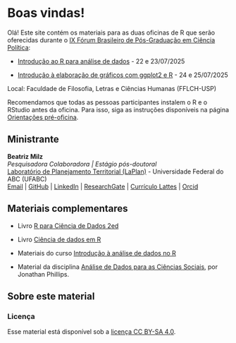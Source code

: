 # Boas vindas! {.unnumbered}

Olá! Este site contém os materiais para as duas oficinas de R que serão oferecidas durante o [IX Fórum Brasileiro de Pós-Graduação em Ciência Política](https://www.even3.com.br/ix-fbcp/):

  - [Introdução ao R para análise de dados](intro-r/index.qmd) - 22 e 23/07/2025
 
  - [Introdução à elaboração de gráficos com ggplot2 e R](visualizacao/index.qmd) - 24 e 25/07/2025

Local: Faculdade de Filosofia, Letras e Ciências Humanas (FFLCH-USP)

:::{.callout-important}
Recomendamos que todas as pessoas participantes instalem o R e o RStudio antes da oficina.
Para isso, siga as instruções disponíveis na página [Orientações pré-oficina](instalacao.qmd).
:::

## Ministrante

**Beatriz Milz** <br>
*Pesquisadora Colaboradora | Estágio pós-doutoral* <br>
[Laboratório de Planejamento Territorial (LaPlan)](https://laplan.pesquisa.ufabc.edu.br/) - Universidade Federal do ABC (UFABC) <br>
[Email](mailto:milz.bea@gmail.com) | [GitHub](https://github.com/beatrizmilz) | [LinkedIn](https://www.linkedin.com/in/beatrizmilz/) |
[ResearchGate](https://www.researchgate.net/profile/Beatriz-Milz) | [Currículo Lattes](http://lattes.cnpq.br/5150665880581477) | [Orcid](https://orcid.org/0000-0002-3064-4486)

## Materiais complementares

- Livro [R para Ciência de Dados 2ed](https://cienciadedatos.github.io/pt-r4ds/)

- Livro [Ciência de dados em R](https://livro.curso-r.com/)

-   Materiais do curso [Introdução à análise de dados no R](https://ipeadata-lab.github.io/curso_r_intro_202409/)

- Material da disciplina [Análise de Dados para as Ciências Sociais](https://jonnyphillips.github.io/Ciencia_de_Dados/), por Jonathan Phillips.


## Sobre este material
### Licença

Esse material está disponível sob a [licença CC BY-SA 4.0](https://creativecommons.org/licenses/by-sa/4.0/).